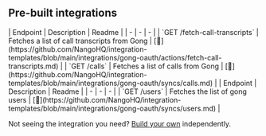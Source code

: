 
## Pre-built integrations

<AccordionGroup>


<Accordion title="Calls">
| Endpoint | Description | Readme |
| - | - | - |
| `GET /fetch-call-transcripts` | Fetches a list of call transcripts from Gong | [🔗](https://github.com/NangoHQ/integration-templates/blob/main/integrations/gong-oauth/actions/fetch-call-transcripts.md) |
| `GET /calls` | Fetches a list of calls from Gong | [🔗](https://github.com/NangoHQ/integration-templates/blob/main/integrations/gong-oauth/syncs/calls.md) |
</Accordion>


<Accordion title="Users">
| Endpoint | Description | Readme |
| - | - | - |
| `GET /users` | Fetches the list of gong users | [🔗](https://github.com/NangoHQ/integration-templates/blob/main/integrations/gong-oauth/syncs/users.md) |
</Accordion>

</AccordionGroup>

<Tip>Not seeing the integration you need? [Build your own](https://docs.nango.dev/guides/custom-integrations/overview) independently.</Tip>
